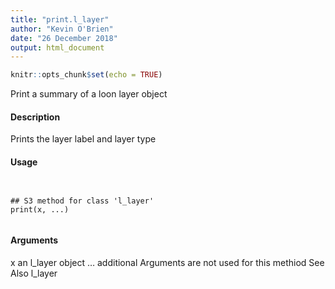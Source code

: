 ```yaml
---
title: "print.l_layer"
author: "Kevin O'Brien"
date: "26 December 2018"
output: html_document
---
```


```r
knitr::opts_chunk$set(echo = TRUE)
```

 Print a summary of a loon layer object

#### Description 

Prints the layer label and layer type

#### Usage
<pre><code>

## S3 method for class 'l_layer'
print(x, ...)

</code></pre>
#### Arguments 

x an l_layer object
... additional Arguments 
 are not used for this methiod
See Also
l_layer
